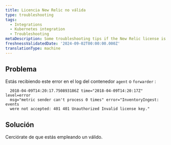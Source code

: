 ```yaml
---
title: Licencia New Relic no válida
type: troubleshooting
tags:
  - Integrations
  - Kubernetes integration
  - Troubleshooting
metaDescription: Some troubleshooting tips if the New Relic license is invalid.
freshnessValidatedDate: '2024-09-02T00:00:00.000Z'
translationType: machine
---
```


## Problema

Estás recibiendo este error en el log del contenedor `agent` o `forwarder` :

```shell
  2018-04-09T14:20:17.750893186Z time="2018-04-09T14:20:17Z" level=error 
  msg="metric sender can't process 0 times" error="InventoryIngest: events
  were not accepted: 401 401 Unauthorized Invalid license key."
```

## Solución

Cerciórate de que estás empleando un <InlinePopover type="licenseKey" />válido.